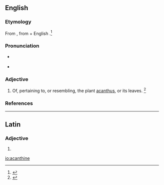 ==English==

===Etymology===
From {{etyl|la|en}} {{term|acanthinus|lang=la}}, from {{term|acanthus|lang=la}} + English {{term|-ine||relating to|lang=en}}.<ref name=WI3>{{R:MW3 1976}}</ref>

===Pronunciation===
* {{a|US}} {{IPA|/əˈkæn.θɪn/|/əˈkænt.θɪn/|/əˈkænˌθaɪn/}}
* {{rhymes|ænθɪn}}

===Adjective===
{{en-adj}}

# Of, pertaining to, or resembling, the plant [[acanthus]], or its leaves. {{defdate|First attested in the mid 18th century.}}<ref name=SOED>{{R:SOED5}}</ref>

===References===
<references/>
----

==Latin==

===Adjective===
{{la-adj-form|acanthine}}

# {{inflection of|acanthinus||voc|m|s|lang=la}}

[[io:acanthine]]